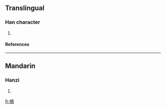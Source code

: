 ==Translingual==
===Han character===
{{Han char|rn=75|rad=木|as=13|sn=17|four=4794<sub>7</sub>|canj=木竹土水 (DHGE), 木竹一水 (DHME)}}
# {{defn|Han|sort=木13}}
====References====
{{Han ref|kx=0556.310|dkj=15663|dj=0946.070|hdz=21302.110|uh=6A93|ud=27283|bh=ECFD|bd=60669}}

----
==Mandarin==
===Hanzi===
{{cmn-hanzi|pin=[[hǔi]] (hui3)|wg=hui<sup>3</sup>}}
# {{defn|Mandarin}}

[[fr:檓]]